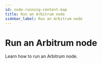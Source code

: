 ```yaml
---
id: node-running-content-map
title: Run an Arbitrum node
sidebar_label: Run an Arbitrum node
---
```



# Run an Arbitrum node

Learn how to run an Arbitrum node.

<div
  style={{
    display: 'grid',
    gridTemplateColumns: 'repeat(auto-fit, minmax(300px, 1fr))',
    gap: '20px',
  }}
>
  <Card
    title="What node should I run?"
    description="Overview of node types"
    href="/run-arbitrum-node/overview"
    target="_blank"
  />
  <Card
    title="Run a full node"
    description="Installation and configuration"
    href="/run-arbitrum-node/run-full-node"
    target="_blank"
  />
  <Card
    title="Run a local dev node"
    description="Installation and configuration"
    href="/run-arbitrum-node/run-nitro-dev-node"
    target="_blank"
  />
  <Card
    title="Run a validator node"
    description="Installation and configuration"
    href="/run-arbitrum-node/more-types/run-validator-node"
    target="_blank"
  />
  <Card
    title="Data Availability Committees"
    description="Setup an Arbitrum chain AnyTrust node"
    href="/run-arbitrum-node/data-availability-committees/get-started"
    target="_blank"
  />
  <Card
    title="Run an archive node"
    description="Installation and configuration"
    href="/run-arbitrum-node/more-types/run-archive-node"
    target="_blank"
  />
  <Card
    title="Run a Classic node"
    description="Installation and configuration"
    href="/run-arbitrum-node/more-types/run-classic-node"
    target="_blank"
  />
  <Card
    title="Sequencer"
    description="Keep your node in sync with the sequencer"
    href="/node-running/sequencer-content-map"
    target="_blank"
  />
  <Card
    title="Use a node provider"
    description="Infrastructure node list"
    href="/build-decentralized-apps/reference/node-providers"
    target="_blank"
  />
  <Card
    title="Beacon Chain RPC providers"
    description="Beacon Chain provider list"
    href="/run-arbitrum-node/l1-ethereum-beacon-chain-rpc-providers"
    target="_blank"
  />
  <Card
    title="ArbOS software releases"
    description="ArbOS release list"
    href="/run-arbitrum-node/arbos-releases/overview"
    target="_blank"
  />
  <Card
    title="Troubleshooting"
    description="Common issues and solutions"
    href="/run-arbitrum-node/troubleshooting"
    target="_blank"
  />
  <Card
    title="FAQ"
    description="Frequently asked questions"
    href="/node-running/faq"
    target="_blank"
  />
</div>
